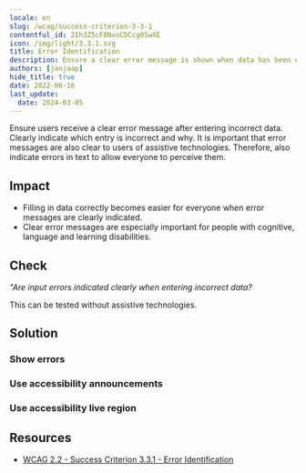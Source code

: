 ```yaml
---
locale: en
slug: /wcag/success-criterion-3-3-1
contentful_id: 2Ih3Z5cF8NvoCDCcg0SwXE
icon: /img/light/3.3.1.svg
title: Error Identification
description: Ensure a clear error message is shown when data has been entered incorrectly.
authors: [janjaap]
hide_title: true
date: 2022-06-16
last_update:
  date: 2024-03-05
---
```


<Hero
  title="Error Identification"
  image="/img/light/3.3.1.svg"
  alt="WCAG 3.3.1 - Logo"
  prefix="Success Criterion 3.3.1"
  suffix="Level A"
/>

Ensure users receive a clear error message after entering incorrect data. Clearly indicate  which entry is incorrect and why. It is important that error messages are also clear to users of assistive technologies. Therefore, also indicate errors in text to allow everyone to perceive them.

## Impact

- Filling in data correctly becomes easier for everyone when error messages are clearly indicated.
- Clear error messages are especially important for people with cognitive, language and learning disabilities.

## Check

*"Are input errors indicated clearly when entering incorrect data?*

This can be tested without assistive technologies.

## Solution

### Show errors

<CodeSample id="input-errors" locale="en"/>

### Use accessibility announcements

<CodeSample id="accessibility-announcement" locale="en"/>

### Use accessibility live region

<CodeSample id="accessibility-live-region" locale="en"/>

## Resources

- [WCAG 2.2 - Success Criterion 3.3.1 - Error Identification](https://www.w3.org/TR/WCAG22/#error-identification)
